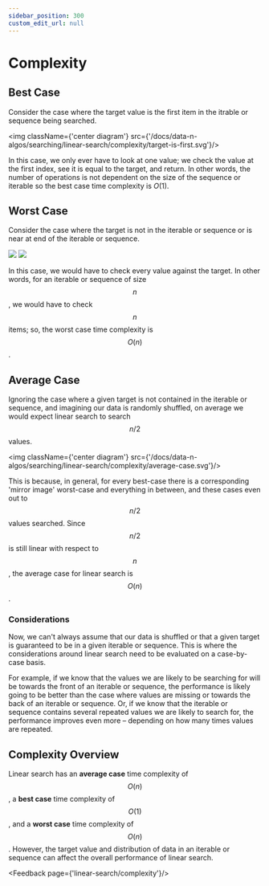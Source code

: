```yaml
---
sidebar_position: 300
custom_edit_url: null
---
```



# Complexity
## Best Case
Consider the case where the target value is the first item in the itrable or sequence being searched.

<img className={'center diagram'} src={'/docs/data-n-algos/searching/linear-search/complexity/target-is-first.svg'}/>

In this case, we only ever have to look at one value; we check the value at the first index, see it is equal to the target, and return.
In other words, the number of operations is not dependent on the size of the sequence or iterable so the best case time complexity is $O(1)$.



## Worst Case
Consider the case where the target is not in the iterable or sequence or is near at end of the iterable or sequence.

<div className={'multi'}>
    <img className={'diagram'} src={'/docs/data-n-algos/searching/linear-search/complexity/target-not-found.svg'}/>
    <img className={'diagram'} src={'/docs/data-n-algos/searching/linear-search/complexity/target-is-last.svg'}/>
</div>

In this case, we would have to check every value against the target.
In other words, for an iterable or sequence of size $$n$$, we would have to check $$n$$ items; so, the worst case time complexity is $$O(n)$$.



## Average Case
Ignoring the case where a given target is not contained in the iterable or sequence, and imagining our data is randomly shuffled, on average we would expect linear search to search $$n/2$$ values.

<img className={'center diagram'} src={'/docs/data-n-algos/searching/linear-search/complexity/average-case.svg'}/>

This is because, in general, for every best-case there is a corresponding 'mirror image' worst-case and everything in between, and these cases even out to $$n/2$$ values searched.
Since $$n/2$$ is still linear with respect to $$n$$, the average case for linear search is $$O(n)$$.



### Considerations
Now, we can't always assume that our data is shuffled or that a given target is guaranteed to be in a given iterable or sequence.
This is where the considerations around linear search need to be evaluated on a case-by-case basis.

For example, if we know that the values we are likely to be searching for will be towards the front of an iterable or sequence, the performance is likely going to be better than the case where values are missing or towards the back of an iterable or sequence.
Or, if we know that the iterable or sequence contains several repeated values we are likely to search for, the performance improves even more – depending on how many times values are repeated.



## Complexity Overview
Linear search has an **average case** time complexity of $$O(n)$$, a **best case** time complexity of $$O(1)$$, and a **worst case** time complexity of $$O(n)$$.
However, the target value and distribution of data in an iterable or sequence can affect the overall performance of linear search.

<Feedback page={'linear-search/complexity'}/>
